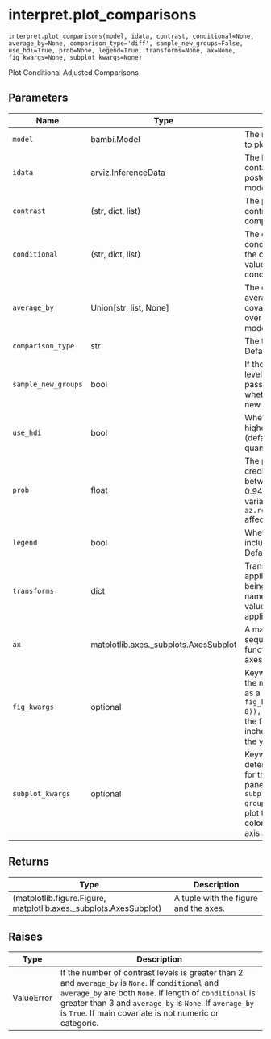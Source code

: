 # interpret.plot_comparisons { #bambi.interpret.plot_comparisons }

`interpret.plot_comparisons(model, idata, contrast, conditional=None, average_by=None, comparison_type='diff', sample_new_groups=False, use_hdi=True, prob=None, legend=True, transforms=None, ax=None, fig_kwargs=None, subplot_kwargs=None)`

Plot Conditional Adjusted Comparisons

## Parameters

| Name                | Type                                  | Description                                                                                                                                                                                                                                                             | Default    |
|---------------------|---------------------------------------|-------------------------------------------------------------------------------------------------------------------------------------------------------------------------------------------------------------------------------------------------------------------------|------------|
| `model`             | bambi.Model                           | The model for which we want to plot the predictions.                                                                                                                                                                                                                    | _required_ |
| `idata`             | arviz.InferenceData                   | The InferenceData object that contains the samples from the posterior distribution of the model.                                                                                                                                                                        | _required_ |
| `contrast`          | (str, dict, list)                     | The predictor name whose contrast we would like to compare.                                                                                                                                                                                                             | _required_ |
| `conditional`       | (str, dict, list)                     | The covariates we would like to condition on. If dict, keys are the covariate names and values are the values to condition on.                                                                                                                                          | `None`     |
| `average_by`        | Union\[str, list, None\]              | The covariates we would like to average by. The passed covariate(s) will marginalize over the other covariates in the model. Defaults to ``None``.                                                                                                                      | `None`     |
| `comparison_type`   | str                                   | The type of comparison to plot. Defaults to 'diff'.                                                                                                                                                                                                                     | `'diff'`   |
| `sample_new_groups` | bool                                  | If the model contains group-level effects, and data is passed for unseen groups, whether to sample from the new groups. Defaults to ``False``.                                                                                                                          | `False`    |
| `use_hdi`           | bool                                  | Whether to compute the highest density interval (defaults to True) or the quantiles.                                                                                                                                                                                    | `True`     |
| `prob`              | float                                 | The probability for the credibility intervals. Must be between 0 and 1. Defaults to 0.94. Changing the global variable ``az.rcParam["stats.hdi_prob"]`` affects this default.                                                                                           | `None`     |
| `legend`            | bool                                  | Whether to automatically include a legend in the plot. Defaults to ``True``.                                                                                                                                                                                            | `True`     |
| `transforms`        | dict                                  | Transformations that are applied to each of the variables being plotted. The keys are the name of the variables, and the values are functions to be applied. Defaults to ``None``.                                                                                      | `None`     |
| `ax`                | matplotlib.axes._subplots.AxesSubplot | A matplotlib axes object or a sequence of them. If None, this function instantiates a new axes object. Defaults to ``None``.                                                                                                                                            | `None`     |
| `fig_kwargs`        | optional                              | Keyword arguments passed to the matplotlib figure function as a dict. For example, ``fig_kwargs=dict(figsize=(11, 8)), sharey=True`` would make the figure 11 inches wide by 8 inches high and would share the y-axis values.                                           | `None`     |
| `subplot_kwargs`    | optional                              | Keyword arguments used to determine the covariates used for the horizontal, group, and panel axes. For example, ``subplot_kwargs=dict(main="x", group="y", panel="z")`` would plot the horizontal axis as ``x``, the color (hue) as ``y``, and the panel axis as ``z``. | `None`     |

## Returns

| Type                                                              | Description                           |
|-------------------------------------------------------------------|---------------------------------------|
| (matplotlib.figure.Figure, matplotlib.axes._subplots.AxesSubplot) | A tuple with the figure and the axes. |

## Raises

| Type       | Description                                                                                                                                                                                                                                                                                              |
|------------|----------------------------------------------------------------------------------------------------------------------------------------------------------------------------------------------------------------------------------------------------------------------------------------------------------|
| ValueError | If the number of contrast levels is greater than 2 and ``average_by`` is ``None``. If ``conditional`` and ``average_by`` are both ``None``. If length of ``conditional`` is greater than 3 and ``average_by`` is ``None``. If ``average_by`` is ``True``. If main covariate is not numeric or categoric. |